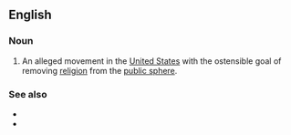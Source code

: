 ==English==

===Noun===
{{en-noun|head=[[secular]] [[progressivism]]|-}}

# {{lb|en|neologism}} An alleged movement in the [[United States]] with the ostensible goal of removing [[religion]] from the [[public sphere]].

===See also===
* {{l|en|secularism}}
* {{l|en|progressivism}}